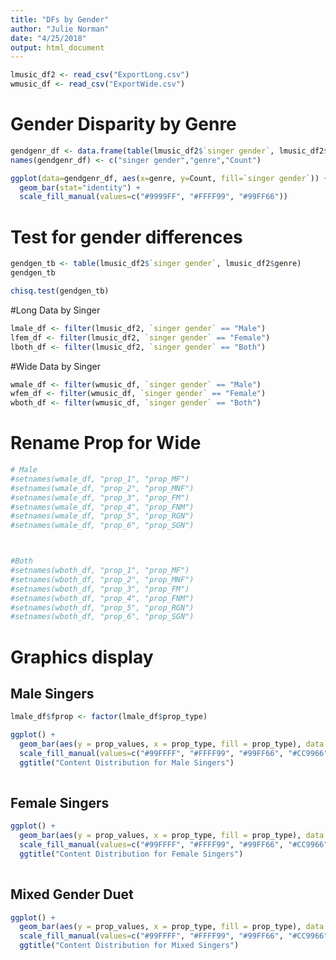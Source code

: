 ```yaml
---
title: "DFs by Gender"
author: "Julie Norman"
date: "4/25/2018"
output: html_document
---
```


```r
lmusic_df2 <- read_csv("ExportLong.csv")
wmusic_df <- read_csv("ExportWide.csv")
```

# Gender Disparity by Genre
```r
gendgenr_df <- data.frame(table(lmusic_df2$`singer gender`, lmusic_df2$genre))
names(gendgenr_df) <- c("singer gender","genre","Count")

ggplot(data=gendgenr_df, aes(x=genre, y=Count, fill=`singer gender`)) + 
  geom_bar(stat="identity") +
  scale_fill_manual(values=c("#9999FF", "#FFFF99", "#99FF66"))

```

# Test for gender differences


```r
gendgen_tb <- table(lmusic_df2$`singer gender`, lmusic_df2$genre)
gendgen_tb
```

```r
chisq.test(gendgen_tb)
```

#Long Data by Singer
```r
lmale_df <- filter(lmusic_df2, `singer gender` == "Male")
lfem_df <- filter(lmusic_df2, `singer gender` == "Female")
lboth_df <- filter(lmusic_df2, `singer gender` == "Both")
```

#Wide Data by Singer
```r
wmale_df <- filter(wmusic_df, `singer gender` == "Male")
wfem_df <- filter(wmusic_df, `singer gender` == "Female")
wboth_df <- filter(wmusic_df, `singer gender` == "Both")
```

# Rename Prop for Wide

```r
# Male
#setnames(wmale_df, "prop_1", "prop_MF")
#setnames(wmale_df, "prop_2", "prop_MNF")
#setnames(wmale_df, "prop_3", "prop_FM")
#setnames(wmale_df, "prop_4", "prop_FNM")
#setnames(wmale_df, "prop_5", "prop_RGN")
#setnames(wmale_df, "prop_6", "prop_SGN")



#Both
#setnames(wboth_df, "prop_1", "prop_MF")
#setnames(wboth_df, "prop_2", "prop_MNF")
#setnames(wboth_df, "prop_3", "prop_FM")
#setnames(wboth_df, "prop_4", "prop_FNM")
#setnames(wboth_df, "prop_5", "prop_RGN")
#setnames(wboth_df, "prop_6", "prop_SGN")

```


# Graphics display

## Male Singers

```r
lmale_df$fprop <- factor(lmale_df$prop_type)
```


```r
ggplot() + 
  geom_bar(aes(y = prop_values, x = prop_type, fill = prop_type), data = lmale_df, stat="identity") +
  scale_fill_manual(values=c("#99FFFF", "#FFFF99", "#99FF66", "#CC9966", "#9999FF", "#FF9966")) +
  ggtitle("Content Distribution for Male Singers")
  
```

## Female Singers

```r
ggplot() + 
  geom_bar(aes(y = prop_values, x = prop_type, fill = prop_type), data = lfem_df, stat="identity") +
  scale_fill_manual(values=c("#99FFFF", "#FFFF99", "#99FF66", "#CC9966", "#9999FF", "#FF9966")) +
  ggtitle("Content Distribution for Female Singers")
  
```

## Mixed Gender Duet

```r
ggplot() + 
  geom_bar(aes(y = prop_values, x = prop_type, fill = prop_type), data = lboth_df, stat="identity") +
  scale_fill_manual(values=c("#99FFFF", "#FFFF99", "#99FF66", "#CC9966", "#9999FF", "#FF9966")) +
  ggtitle("Content Distribution for Mixed Singers")
  
```






















